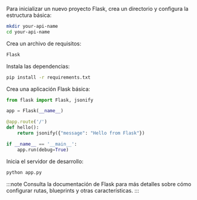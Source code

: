 Para inicializar un nuevo proyecto Flask, crea un directorio y configura la estructura básica:

```bash
mkdir your-api-name
cd your-api-name
```

Crea un archivo de requisitos:

```txt title="requirements.txt"
Flask
```

Instala las dependencias:

```bash
pip install -r requirements.txt
```

Crea una aplicación Flask básica:

```py title="app.py"
from flask import Flask, jsonify

app = Flask(__name__)

@app.route('/')
def hello():
    return jsonify({"message": "Hello from Flask"})

if __name__ == '__main__':
    app.run(debug=True)
```

Inicia el servidor de desarrollo:

```bash
python app.py
```

:::note
Consulta la documentación de Flask para más detalles sobre cómo configurar rutas, blueprints y otras características.
:::
